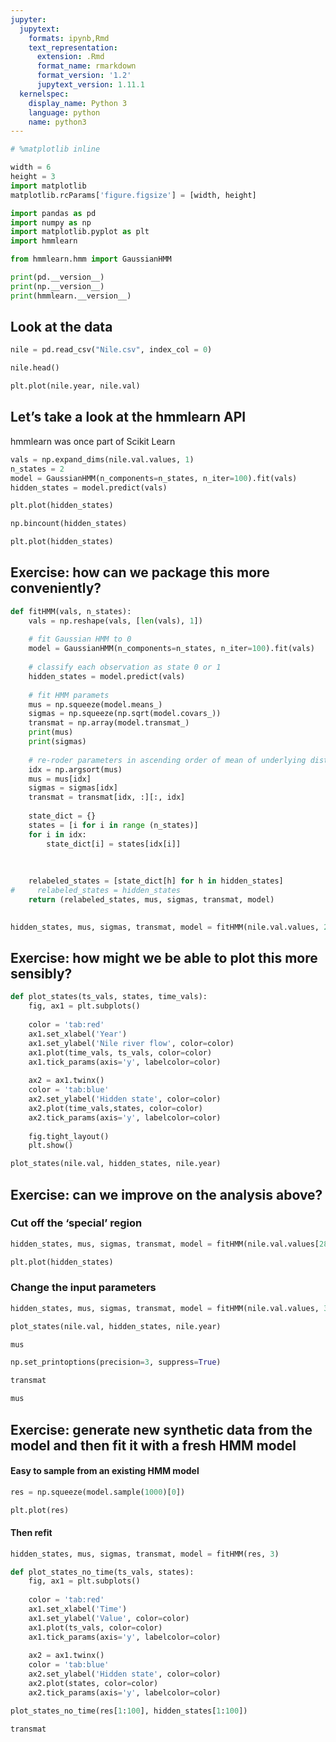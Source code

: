 ```yaml
---
jupyter:
  jupytext:
    formats: ipynb,Rmd
    text_representation:
      extension: .Rmd
      format_name: rmarkdown
      format_version: '1.2'
      jupytext_version: 1.11.1
  kernelspec:
    display_name: Python 3
    language: python
    name: python3
---
```


```python
# %matplotlib inline

width = 6
height = 3
import matplotlib
matplotlib.rcParams['figure.figsize'] = [width, height]

import pandas as pd
import numpy as np
import matplotlib.pyplot as plt
import hmmlearn

from hmmlearn.hmm import GaussianHMM
```

```python
print(pd.__version__)
print(np.__version__)
print(hmmlearn.__version__)
```

## Look at the data

```python
nile = pd.read_csv("Nile.csv", index_col = 0)
```

```python
nile.head()
```

```python
plt.plot(nile.year, nile.val)
```

## Let's take a look at the hmmlearn API


hmmlearn was once part of Scikit Learn

```python
vals = np.expand_dims(nile.val.values, 1)
n_states = 2
model = GaussianHMM(n_components=n_states, n_iter=100).fit(vals)
hidden_states = model.predict(vals)
```

```python
plt.plot(hidden_states)
```

```python
np.bincount(hidden_states)
```

```python
plt.plot(hidden_states)
```

## Exercise: how can we package this more conveniently?

```python
def fitHMM(vals, n_states):
    vals = np.reshape(vals, [len(vals), 1])
    
    # fit Gaussian HMM to 0
    model = GaussianHMM(n_components=n_states, n_iter=100).fit(vals)
    
    # classify each observation as state 0 or 1
    hidden_states = model.predict(vals)
    
    # fit HMM paramets
    mus = np.squeeze(model.means_)
    sigmas = np.squeeze(np.sqrt(model.covars_))
    transmat = np.array(model.transmat_)
    print(mus)
    print(sigmas)
    
    # re-roder parameters in ascending order of mean of underlying distribution
    idx = np.argsort(mus)
    mus = mus[idx]
    sigmas = sigmas[idx]
    transmat = transmat[idx, :][:, idx]
    
    state_dict = {}
    states = [i for i in range (n_states)]
    for i in idx: 
        state_dict[i] = states[idx[i]]
    
    
    
    relabeled_states = [state_dict[h] for h in hidden_states]
#     relabeled_states = hidden_states
    return (relabeled_states, mus, sigmas, transmat, model)
                     
```

```python
hidden_states, mus, sigmas, transmat, model = fitHMM(nile.val.values, 2)
```

## Exercise: how might we be able to plot this more sensibly?

```python
def plot_states(ts_vals, states, time_vals):
    fig, ax1 = plt.subplots()
    
    color = 'tab:red'
    ax1.set_xlabel('Year')
    ax1.set_ylabel('Nile river flow', color=color)
    ax1.plot(time_vals, ts_vals, color=color)
    ax1.tick_params(axis='y', labelcolor=color)
    
    ax2 = ax1.twinx()
    color = 'tab:blue'
    ax2.set_ylabel('Hidden state', color=color)
    ax2.plot(time_vals,states, color=color)
    ax2.tick_params(axis='y', labelcolor=color)
    
    fig.tight_layout()
    plt.show()
```

```python
plot_states(nile.val, hidden_states, nile.year)
```

## Exercise: can we improve on the analysis above?


### Cut off the 'special' region

```python
hidden_states, mus, sigmas, transmat, model = fitHMM(nile.val.values[28:], 2)
```

```python
plt.plot(hidden_states)
```

### Change the input parameters

```python
hidden_states, mus, sigmas, transmat, model = fitHMM(nile.val.values, 3)
```

```python
plot_states(nile.val, hidden_states, nile.year)
```

```python
mus
```

```python
np.set_printoptions(precision=3, suppress=True)
```

```python
transmat
```

```python
mus
```


## Exercise: generate new synthetic data from the model and then fit it with a fresh HMM model


#### Easy to sample from an existing HMM model

```python
res = np.squeeze(model.sample(1000)[0])
```

```python
plt.plot(res)
```

#### Then refit

```python
hidden_states, mus, sigmas, transmat, model = fitHMM(res, 3)
```

```python
def plot_states_no_time(ts_vals, states):
    fig, ax1 = plt.subplots()
    
    color = 'tab:red'
    ax1.set_xlabel('Time')
    ax1.set_ylabel('Value', color=color)
    ax1.plot(ts_vals, color=color)
    ax1.tick_params(axis='y', labelcolor=color)
    
    ax2 = ax1.twinx()
    color = 'tab:blue'
    ax2.set_ylabel('Hidden state', color=color)
    ax2.plot(states, color=color)
    ax2.tick_params(axis='y', labelcolor=color)
```

```python
plot_states_no_time(res[1:100], hidden_states[1:100])
```

```python
transmat
```
